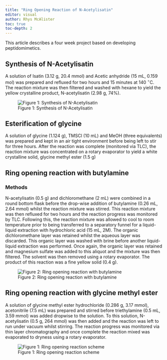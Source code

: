 ```yaml
---
title: "Ring Opening Reaction of N-Acetylisatin"
editor: visual
author: Rhys McAlister
toc: true
toc-depth: 2
---
```


This article describes a four week project based on developing peptidomimetics.

## Synthesis of N-Acetylisatin

A solution of Isatin (3.12 g, 20.4 mmol) and Acetic anhydride (15 mL, 0.159 mol) was prepared and refluxed for two hours and 15 minutes at 140 $^{\circ}$C. The reaction mixture was then filtered and washed with hexane to yield the yellow crystalline product, N-acetylisatin (2.98 g, 74%).

::: column-margin
![Figure 1: Synthesis of N-Acetylisatin](images/synthesis-n-acylisatin.png)
:::

## Esterification of glycine

A solution of glycine (1.124 g), TMSCl (10 mL) and MeOH (three equivalents) was prepared and kept in an air tight environment before being left to stir for three hours. After the reaction was complete (monitored via TLC), the reaction mixture was concentrated on a rotary evaporator to yield a white crystalline solid, glycine methyl ester (1.5 g)

## Ring opening reaction with butylamine

### Methods

N-acetylisatin (0.5 g) and dichloromethane (2 mL) were combined in a round bottom flask before the drop-wise addition of butylamine (0.26 mL, 2.64 mmol) whilst the reaction mixture was stirred. This reaction mixture was then refluxed for two hours and the reaction progress was monitored by TLC. Following this, the reaction mixture was allowed to cool to room temperature prior to being transferred to a separatory funnel for a liquid-liquid extraction with hydrochloric acid (15 mL, 2M). The organic dichloromethane layer was retained whilst the aqueous layer was discarded. This organic layer was washed with brine before another liquid-liquid extraction was performed. Once again, the organic layer was retained and magnesium sulfate was added to this aliquot and the mixture was then filtered. The solvent was then removed using a rotary evaporator. The product of this reaction was a fine yellow solid (0.4 g).

::: column-margin
![Figure 2: Ring opening reaction with butylamine](images/Ring-opening-amine.png)
:::

## Ring opening reaction with glycine methyl ester

A solution of glycine methyl ester hydrochloride (0.286 g, 3.17 mmol), acetonitrile (7.5 mL) was prepared and stirred before triethylamine (0.5 mL, 3.59 mmol) was added dropwise to the solution. To this solution, N-acetylisatin (0.5 g, 264 mmol) was then added and the reaction was left to run under vacuum whilst stirring. The reaction progress was monitored via thin layer chromatography and once complete the reaction mixed was evaporated to dryness using a rotary evaporator.

::: column-margin
![Figure 1: Ring opening reaction scheme](Project2.png)
:::

#### 
